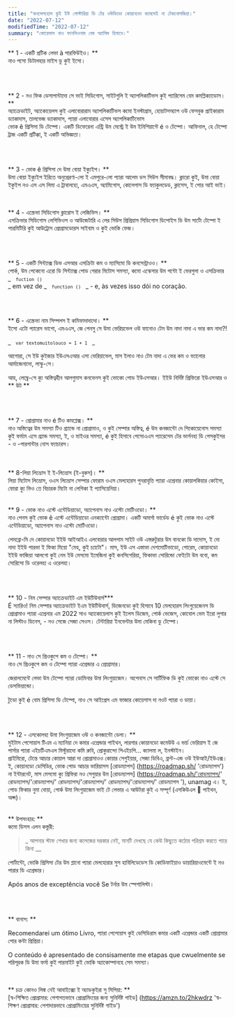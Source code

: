 ```yaml
---
title: "কনসেলহোস কুই ইউ গোস্টারিয়া ডি টের ওউভিডো কোয়ানডো কমেসেই না টেকনোলজিয়া।"
date: "2022-07-12"
modifiedTime: "2022-07-12"
summary: "কোয়েসাস নাও ফানসিওনাম বেম অ্যাসিম হিসাবে।"
---
```


** 1 - একটি প্রটিক লেভা à পারফিউইও। ** <br />
নাও পসো ডিটালহার মাইস ডু কুই ইসো।

<br />
<br />

** 2 - নও ফিক ডেসাপান্টাদো সে ভাই সিডিগোস, সাইটগুলি ই অ্যাপলিকাটিভস কুই প্যারিসেম বেম কমপ্লিক্যাডোস। ** <br />
অ্যাক্রেডাইট, অ্যাকোয়েলস কুই এলাবোরারাম অ্যাপলিকাটিভস কমো ইনস্টাগ্রাম, হোয়াটসঅ্যাপ ওউ ফেসবুক প্রাইকারাম ড্যাকাদাস, তালভেজ ড্যাকাদাস, প্যারা এলাবোরার এসেস অ্যাপলিকাটিভোস <br />
ভোক ê প্রিসিসা ডি টেম্পো। একটি ডিফেরেনা এন্ট্রি উম মেস্ট্রে ই উম ইনিশিয়ান্টে é ও টেম্পো। আফিনাল, হে টেম্পো ট্রাজ একটি প্রটিক্কা, ই একটি অভিজ্ঞতা।

<br />
<br />

** 3 - ভোক ê প্রিসিসা দে উমা বোয়া ইক্যুইপ। ** <br />
উমা বোয়া ইক্যুইপ ইরিতে অনুপ্রেরণা-লো ই এমপুরে-লো প্যারা আলেম ডস সিউস সীমাবদ্ধ। ক্লারো কুই, উমা বোয়া ইকুইপ নও এস এস লিমা এ ট্রাবালহো, এমএএস, অ্যামিগোস, কোলেগাস ডি ফ্যাকুলডেড, ক্লাসেস, ই পোর আই ভাই।

<br />

** 4 - এস্ক্রেভা সিডিগোস ক্লারোস ই লেজিভিস। ** <br />
এসক্রিভার সিডিগোস লেগিভিওস ও আউজেটারি এ লের সিউস প্রিপ্রিয়াস সিডিগোস ডিপোইস ডি উম সার্টো টেম্পো ই পারমিটিরি কুই আউট্রোস প্রোগ্রামডোরস সাইবাম ও কুই ভোকি ফেজ।

<br />
<br />

** 5 - একটি সিন্ট্যাক্স ডিভ এসআর এসক্রিটা কম ও ম্যাসিমো ডি কনসেন্ট্রাওও। ** <br />
পোর্ক, উম পেকেনো এরো ডি সিন্ট্যাক্স পোড গেরার মিটোস সমস্যা, কমো এস্কেসার উম পন্টো ই ভেরগুলা ও এসক্রিভার _ <code> `fuction ()` </code> _ em vez de _ <code> `function ()` </code> _ - e, às vezes isso dói no coração.

<br />
<br />

** 6 - এস্ক্রেভা নাম সিম্পলস ই কমিফাদাদাদো। ** <br />
ইসো এটো প্যারেস ভাগো, এমএএস, জে পেনসু সে উমা ভেরিয়ভেল ওউ ফানোও টেম উম নাদা নাদা এ ভার কম নাদা?!

_ <code> `var textomuitolouco = 1 + 1` </code> _

আগোরা, সে ইউ কুইজার ইউএসএআর এসা ভেরিয়াভেল, মাস ইলাও নাও টেম নাদা এ ভের কম ও ভ্যালোর আর্মাজেনাদো, লাস্কু-সে।

আহ, লেম্ব্রে-সে ক্যু অস্তিত্বহীন আলগুমাস কনভেনস কুই ভোকো পোড ইউএসআর। ইইউ নির্দিষ্ট প্রিফিরো ইউএসআর ও ** উট **

<br />
<br />

** 7 - প্রোগ্রামার নাও é টিও কমপ্লেক্স। ** <br />
নাও অস্তিত্বের উম সমস্যা টিও গ্র্যান্ডে না প্রোগ্রামাও, ও কুই সেম্পার অস্তিত্ব, é উম কনজান্টো দে পিকোয়েনোস সমস্যা কুই ফর্মাম এসে গ্র্যান্ড সমস্যা, ই, ও মাইওর সমস্যা, é কুই হিসাবে পেসোএএস প্যারেসেম টের ভার্গনহা ডি পেসকুইসর - ও -পারগান্টার নোস ফ্যাচারস।

<br />
<br />
** 8-লিয়া লিভ্রোস ই ই-লিভ্রোস (ই-বুকস)। ** <br />
লিয়া মিটোস লিভ্রোস, ওএস লিভ্রোস সেম্পার ফোরাম ওএস মেলহোরস পুনরাবৃত্তি প্যারা এপ্রেনার কোয়ালকিয়ার কোইসা, ফোরা ক্যু ভিও তে বিচারক মিটো না লেগিকা ই প্যাসিয়েনিয়া।

<br />
<br />

** 9 - ভোক নাও এস্টে এন্টেডিয়াডো, অ্যাপেনাস নাও এস্টো মোটিওডো। ** <br />
নাও পেনস কুই ভোক ê এস্টে এন্টেডিয়াডো এনক্যান্টো প্রোগ্রামা। একটি অমার্গা ভার্ডেড é কুই ভোক নাও এস্টে এন্টেডিয়াডো, অ্যাপেনাস নাও এস্টো মোটিওডো।

লেমব্রো-মি দে কোয়ানডো ইইউ আইআইএ এলবোরার আলগাম সাইট ওউ এস্তরুটুরার উম বানকো ডি দাদোস, ই দো নাদা ইইউ পারভা ই ফিকা মিয়ো "মেহ, কুই চ্যাটো"। মাস, ইউ এস এস্তাভা দেশমোটিভাডো, পোরেম, কোয়ানডো ইইউ ফাজিয়া আলগো কুই নেম ইউ মেসমো ইমেজিনা কুই কনসিগেরিয়া, ফিকাভা সোরিন্ডো ফেইটো উম ববো, কম সোরিসো ডি ওরেলহা এ ওরেলহা।

<br />
<br />

** 10 - নিম সেম্পার অ্যাক্রেডাইট এম ইউটিউবার্স*** <br />
É স্যারিও! নিম সেম্পার অ্যাক্রেডাইট ইএম ইউটিউবার্স, ডিজেনডো কুই হিসাবে 10 মেলহোরস লিংগুয়েজেনস ডি প্রোগ্রামাও প্যারা এপ্রেনার এম 2022 সাও অ্যাকোয়েলাস কুই ইলেস ডিজেম, পোর্ক ভেজেস, কোবোল ভেম ইরো লুগার না লিস্টাও ডিনেস, - নও সেজে সেজা সেওস। টেন্টারিয়া ইনভেন্টার উমা মেকিনা ডু টেম্পো।

<br />
<br />

** 11 - নাও সে প্রিওকুপে কম ও টেম্পো। ** <br />
নাও সে প্রিওকুপে কম ও টেম্পো প্যারা এপ্রেন্ডার এ প্রোগ্রামার।

জেরালমেন্টে লেভা উম টেম্পো প্যারা ডোমিনার উমা লিংগুয়াজেম। অপেনাস সে সার্টিফিক ডি কুই ভোকো নাও এস্টে সে ডেসভিয়ান্ডো।

টুডো কুই é বোম প্রিসিসা ডি টেম্পো, নাও সে আইপ্রেস এম ফাজার কোয়েসাস দা নওট প্যারা ও ডায়া।

<br />
<br />

** 12 - এসকোলহা উমা লিংগুয়াজেম ওউ ও কনজান্টো ডেলা। ** <br />
মুইটাস পেসোয়াস টিএম এ ম্যানিয়া দে কমার এপ্রেন্ডার পাইথন, লারগার কোয়ানডো কমেউউ এ ভার্চ ভেরিয়াস ই জে পার্সার প্যারা এইচটিএমএল মিস্টুরাদো কমি রুবি, প্রোকুরান্দো পিএইচপি… ক্যালমা ল, ইনস্টাইন। <br />
প্রাইমিরো, টেন্তে আচার কোয়াল আরা দা প্রোগ্রামাওও কোয়ার সেগুইয়ার, সেজা ডিবিএ, ফ্রন্ট-এন্ড ওউ ইউআই/ইউএক্স। ই, কোয়ানডো ডেসিডির, ভোক পোড আচার ভারিয়াসস [রোডম্যাপস] (https://roadmap.sh/ 'রোডম্যাপস') না ইন্টারনেট, মাস মেসমো ক্যু প্রিফিরা নও সেগুয়ার উম [রোডম্যাপস] (https://roadmap.sh/'রোডম্যাপস/' রোডম্যাপস/'রোডম্যাপস/' রোডম্যাপস/'রোডম্যাপস/' রোডম্যাপস/'রোডম্যাপস/' রোডম্যাপস '), unamag এ। ই, পোড ফিকার নুমা বোয়া, পোর্ক উমা লিংগুয়াজেম ভাই টে লেভার এ আউটরা কুই এ সম্পূর্ণ (এসকিউএল 💚 পাইথন, অপ্স)। <br /> <br />

** উপসংহার: ** <br />
কমো ডিসস এলন কস্তুরী: <br />

> _ আপনার স্টাফ শেখার জন্য কলেজের দরকার নেই, মানটি দেখছে যে কেউ কিছুতে কঠোর পরিশ্রম করতে পারে কিনা __

পোর্টান্টো, ভোকি প্রিসিসা টের উম প্লানো প্যারা মেলহোরার সুস হাবিলিডেডেস ডি কোডিফাইয়াও ডায়ারিয়াওমেন্টে ই নও পারার ডি এপ্রেন্ডার।

Após anos de exceptência você Se টর্নার উম স্পেশালিস্টা।

<br />
<br />

** বানাস: **

Recomendarei um ótimo Livro, প্যারা পেসোয়াস কুই ডেসিডিরাম কমার একটি এপ্রেন্ডার একটি প্রোগ্রামার পোর কন্টা প্রিপ্রিয়া।

O conteúdo é apresentado de consisamente me etapas que cwuelmente se পরিপূরক ডি উমা ফর্মা কুই পারমাইট কুই ভোকি অ্যাকোম্পানহে সেম সমস্যা।

<br />

** চক্র কোনও লিঙ্ক নেই আবাইক্সো ই অ্যাডকুইরা সু সিপিয়া: ** <br />
[স্ব-শিক্ষিত প্রোগ্রামার: পেশাগতভাবে প্রোগ্রামিংয়ের জন্য সুনির্দিষ্ট গাইড] (https://amzn.to/2hkwdrz 'স্ব-শিক্ষণ প্রোগ্রামার: পেশাদারভাবে প্রোগ্রামিংয়ের সুনির্দিষ্ট গাইড')